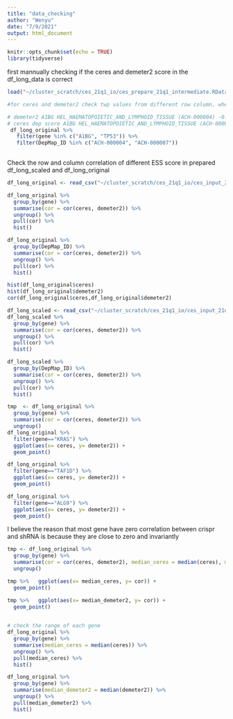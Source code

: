 ```yaml
---
title: "data_checking"
author: "Wenyu"
date: "7/9/2021"
output: html_document
---
```


```r
knitr::opts_chunk$set(echo = TRUE)
library(tidyverse)
```


first mannually checking if the ceres and demeter2 score in the df_long_data is correct
```r
load("~/cluster_scratch/ces_21q1_io/ces_prepare_21q1_intermediate.RData")

#for ceres and demeter2 check twp values from different row column, whether the values in original data is the same to the values in the prepared long tibble 

# demeter2 A1BG HEL_HAEMATOPOIETIC_AND_LYMPHOID_TISSUE (ACH-000004) -0.136, TP53 LS513_LARGE_INTESTINE (ACH-000007) 1.22
# ceres dep score A1BG HEL_HAEMATOPOIETIC_AND_LYMPHOID_TISSUE (ACH-000004) 0.165, TP53 LS513_LARGE_INTESTINE (ACH-000007) 0.436
 df_long_original %>% 
   filter(gene %in% c("A1BG", "TP53")) %>% 
   filter(DepMap_ID %in% c("ACH-000004", "ACH-000007"))
 
```



Check the row and column correlation of different ESS score in prepared df_long_scaled and df_long_original

```r
df_long_original <- read_csv("~/cluster_scratch/ces_21q1_io/ces_input_21q1_original.csv")

df_long_original %>% 
  group_by(gene) %>% 
  summarise(cor = cor(ceres, demeter2)) %>% 
  ungroup() %>% 
  pull(cor) %>% 
  hist()

df_long_original %>% 
  group_by(DepMap_ID) %>% 
  summarise(cor = cor(ceres, demeter2)) %>% 
  ungroup() %>% 
  pull(cor) %>% 
  hist()
```

```r
hist(df_long_original$ceres)
hist(df_long_original$demeter2)
cor(df_long_original$ceres,df_long_original$demeter2)

```




```r
df_long_scaled <- read_csv("~/cluster_scratch/ces_21q1_io/ces_input_21q1.csv")
df_long_scaled %>% 
  group_by(gene) %>% 
  summarise(cor = cor(ceres, demeter2)) %>% 
  ungroup() %>% 
  pull(cor) %>% 
  hist()

df_long_scaled %>% 
  group_by(DepMap_ID) %>% 
  summarise(cor = cor(ceres, demeter2)) %>% 
  ungroup() %>% 
  pull(cor) %>% 
  hist()
```




```r
tmp  <- df_long_original %>% 
  group_by(gene) %>% 
  summarise(cor = cor(ceres, demeter2)) %>% 
  ungroup() 
df_long_original %>% 
  filter(gene=="KRAS") %>% 
  ggplot(aes(x= ceres, y= demeter2)) +
  geom_point()

df_long_original %>% 
  filter(gene=="TAF1D") %>% 
  ggplot(aes(x= ceres, y= demeter2)) +
  geom_point()

df_long_original %>% 
  filter(gene=="ALG9") %>% 
  ggplot(aes(x= ceres, y= demeter2)) +
  geom_point()
```

I believe the reason that most gene have zero correlation between crispr and shRNA is because they are close to zero and invariantly
```r
tmp <- df_long_original %>% 
  group_by(gene) %>% 
  summarise(cor = cor(ceres, demeter2), median_ceres = median(ceres), median_demeter2 = median(demeter2)) %>% 
  ungroup() 

tmp %>%   ggplot(aes(x= median_ceres, y= cor)) +
  geom_point()

tmp %>%   ggplot(aes(x= median_demeter2, y= cor)) +
  geom_point()
  
```


```r
# check the range of each gene 
df_long_original %>% 
  group_by(gene) %>% 
  summarise(median_ceres = median(ceres)) %>% 
  ungroup() %>% 
  pull(median_ceres) %>% 
  hist()

df_long_original %>% 
  group_by(gene) %>% 
  summarise(median_demeter2 = median(demeter2)) %>% 
  ungroup() %>% 
  pull(median_demeter2) %>% 
  hist()
```




